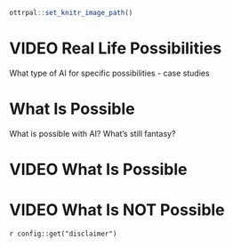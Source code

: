 
```r
ottrpal::set_knitr_image_path()
```

# VIDEO Real Life Possibilities

What type of AI for specific possibilities - case studies

# What Is Possible

What is possible with AI? What’s still fantasy?

<!-- ## Motivation -->


<!-- ## Target Audience   -->

<!-- The course is intended for ... -->

<!-- ## Curriculum   -->

<!-- The course covers... -->

# VIDEO What Is Possible

# VIDEO What Is NOT Possible

<div class = disclaimer>
`r config::get("disclaimer")`
</div>
